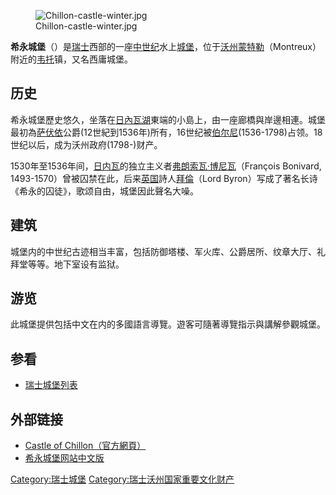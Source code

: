 [[File:Chillon-castle-winter.jpg|thumb]]

'''希永城堡'''（{{lang-fr|Château de Chillon}}）是[[瑞士|瑞士]]西部的一座[[中世纪|中世纪]]水上[[城堡|城堡]]，位于[[沃州|沃州]][[蒙特勒|蒙特勒]]（Montreux）附近的[[韦托_(瑞士)|韦托]]镇，又名西庸城堡。

==历史==
希永城堡歷史悠久，坐落在[[日內瓦湖|日內瓦湖]]東端的小島上，由一座廊橋與岸邊相連。城堡最初為[[萨伏依王朝|萨伏依]]公爵(12世紀到1536年)所有，16世纪被[[伯尔尼|伯尔尼]](1536-1798)占领。18世纪以后，成为沃州政府(1798-)财产。

1530年至1536年间，[[日内瓦|日内瓦]]的独立主义者[[弗朗索瓦·博尼瓦|弗朗索瓦·博尼瓦]]（François Bonivard, 1493-1570）曾被囚禁在此，后来[[英国|英国]]詩人[[拜倫|拜倫]]（Lord Byron）写成了著名长诗《希永的囚徒》，歌颂自由，城堡因此聲名大噪。

==建筑==
城堡内的中世纪古迹相当丰富，包括防御塔楼、军火库、公爵居所、纹章大厅、礼拜堂等等。地下室设有监狱。

==游览==
此城堡提供包括中文在内的多國語言導覽。遊客可隨著導覽指示與講解參觀城堡。

== 参看 ==
*[[瑞士城堡列表|瑞士城堡列表]]

== 外部链接 ==
*[http://www.chillon.ch/en/ Castle of Chillon（官方網頁）]
*[https://web.archive.org/web/20160918211302/http://www.chillon.ch/en/Other_languages/chinese 希永城堡网站中文版]

{{瑞士沃州城堡}}
{{coord|46|24|51|N|6|55|39|E|region:CH_type:landmark|display=title}}
[[Category:瑞士城堡|Category:瑞士城堡]]
[[Category:瑞士沃州国家重要文化财产|Category:瑞士沃州国家重要文化财产]]
